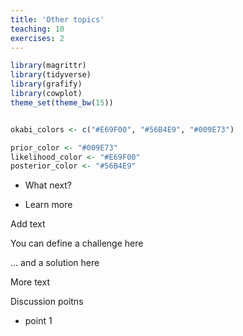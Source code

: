 ```yaml
---
title: 'Other topics'
teaching: 10
exercises: 2
---
```



```r
library(magrittr)
library(tidyverse)
library(grafify)
library(cowplot)
theme_set(theme_bw(15))


okabi_colors <- c("#E69F00", "#56B4E9", "#009E73")

prior_color <- "#009E73"
likelihood_color <- "#E69F00"
posterior_color <- "#56B4E9"

```


:::::::::::::::::::::::::::::::::::::: questions

- What next?

::::::::::::::::::::::::::::::::::::::::::::::::

::::::::::::::::::::::::::::::::::::: objectives


- Learn more


::::::::::::::::::::::::::::::::::::::::::::::::

Add text


::::::::::::::::::::::::::::::::::::::::: challenge

You can define a challenge here

::::::::::::::::::::::::::::::: solution

... and a solution here


::::::::::::::::::::::::::::::::::::::::

:::::::::::::::::::::::::::::::::::::::::::::::::::

More text



::::::::::::::::::::::::::::::::::::: discussion

Discussion poitns

:::::::::::::::::::::::::::::::::::::::::::::::



::::::::::::::::::::::::::::::::::::: keypoints 

- point 1

::::::::::::::::::::::::::::::::::::::::::::::::

